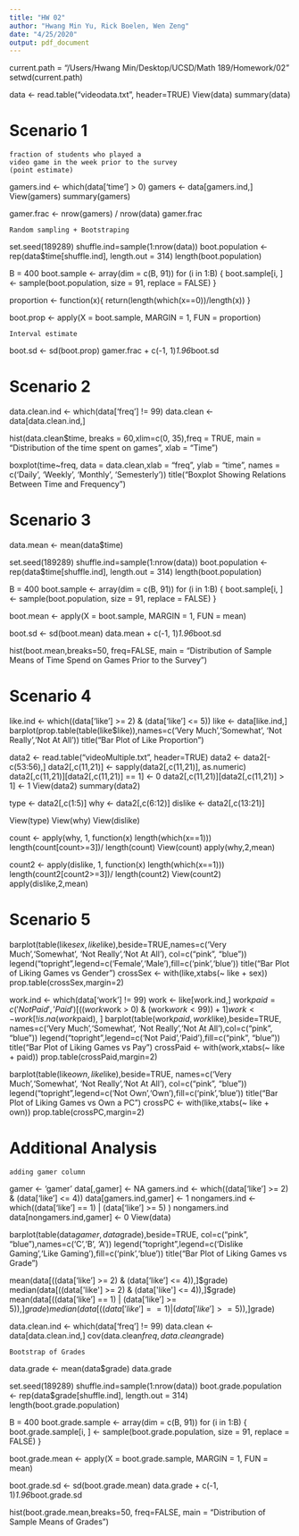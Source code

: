 ---
title: "HW 02"
author: "Hwang Min Yu, Rick Boelen, Wen Zeng"
date: "4/25/2020"
output: pdf_document
---
current.path = "/Users/Hwang Min/Desktop/UCSD/Math 189/Homework/02"
setwd(current.path)

data <- read.table("videodata.txt", header=TRUE)
View(data)
summary(data)

# Scenario 1
```
fraction of students who played a
video game in the week prior to the survey
(point estimate)
```
gamers.ind <- which(data['time'] > 0)
gamers <- data[gamers.ind,]
View(gamers)
summary(gamers)

gamer.frac <- nrow(gamers) / nrow(data)
gamer.frac
```
Random sampling + Bootstraping
```
set.seed(189289)
shuffle.ind=sample(1:nrow(data))
boot.population <- rep(data$time[shuffle.ind], length.out = 314)
length(boot.population)

B = 400 
boot.sample <- array(dim = c(B, 91))
for (i in 1:B) {
  boot.sample[i, ] <- sample(boot.population, size = 91, replace = FALSE)
}

proportion <- function(x){
  return(length(which(x==0))/length(x))
}


boot.prop <- apply(X = boot.sample, MARGIN = 1, FUN = proportion)

```
Interval estimate
```
boot.sd <- sd(boot.prop)
gamer.frac + c(-1, 1)*1.96*boot.sd

# Scenario 2
data.clean.ind <- which(data['freq'] != 99)
data.clean <- data[data.clean.ind,]

hist(data.clean$time, breaks = 60,xlim=c(0, 35),freq = TRUE, main = "Distribution of the time spent on games", xlab = "Time")

boxplot(time~freq, data = data.clean,xlab = "freq", ylab = "time", names = c('Daily', 'Weekly', 'Monthly', 'Semesterly'))
title("Boxplot Showing Relations Between Time and Frequency")

# Scenario 3
data.mean <- mean(data$time)

set.seed(189289)
shuffle.ind=sample(1:nrow(data))
boot.population <- rep(data$time[shuffle.ind], length.out = 314)
length(boot.population)

B = 400 
boot.sample <- array(dim = c(B, 91))
for (i in 1:B) {
  boot.sample[i, ] <- sample(boot.population, size = 91, replace = FALSE)
}

boot.mean <- apply(X = boot.sample, MARGIN = 1, FUN = mean)

boot.sd <- sd(boot.mean)
data.mean + c(-1, 1)*1.96*boot.sd

hist(boot.mean,breaks=50, freq=FALSE, main = "Distribution of Sample Means of Time Spend on Games Prior to the Survey")

# Scenario 4
like.ind <- which((data['like'] >= 2) & (data['like'] <= 5))
like <- data[like.ind,]
barplot(prop.table(table(like$like)),names=c('Very Much','Somewhat', 'Not Really','Not At All'))
title("Bar Plot of Like Proportion")

data2 <- read.table("videoMultiple.txt", header=TRUE)
data2 <- data2[-c(53:56),]
data2[,c(11,21)] <- sapply(data2[,c(11,21)], as.numeric)
data2[,c(11,21)][data2[,c(11,21)] == 1] <- 0
data2[,c(11,21)][data2[,c(11,21)] > 1] <- 1
View(data2)
summary(data2)

type  <- data2[,c(1:5)]
why <- data2[,c(6:12)]
dislike <- data2[,c(13:21)]

View(type)
View(why)
View(dislike)

count <- apply(why, 1, function(x) length(which(x==1)))
length(count[count>=3])/ length(count)
View(count)
apply(why,2,mean)

count2 <- apply(dislike, 1, function(x) length(which(x==1)))
length(count2[count2>=3])/ length(count2)
View(count2)
apply(dislike,2,mean)

# Scenario 5
barplot(table(like$sex, like$like),beside=TRUE,names=c('Very Much','Somewhat', 'Not Really','Not At All'), col=c("pink", "blue"))
legend("topright",legend=c('Female','Male'),fill=c('pink','blue'))
title("Bar Plot of Liking Games vs Gender")
crossSex <- with(like,xtabs(~ like + sex))
prop.table(crossSex,margin=2)


work.ind <- which(data['work'] != 99)
work <- like[work.ind,]
work$paid = c('Not Paid', 'Paid')[((work$work > 0) & (work$work < 99))  + 1]
work <- work[!is.na(work$paid), ]
barplot(table(work$paid,work$like),beside=TRUE, names=c('Very Much','Somewhat', 'Not Really','Not At All'),col=c("pink", "blue"))
legend("topright",legend=c('Not Paid','Paid'),fill=c("pink", "blue"))
title("Bar Plot of Liking Games vs Pay")
crossPaid <- with(work,xtabs(~ like + paid))
prop.table(crossPaid,margin=2)


barplot(table(like$own, like$like),beside=TRUE, names=c('Very Much','Somewhat', 'Not Really','Not At All'), col=c("pink", "blue"))
legend("topright",legend=c('Not Own','Own'),fill=c('pink','blue'))
title("Bar Plot of Liking Games vs Own a PC")
crossPC <- with(like,xtabs(~ like + own))
prop.table(crossPC,margin=2)

# Additional Analysis
```
adding gamer column
```
gamer <- 'gamer'
data[,gamer] <- NA
gamers.ind <- which((data['like'] >= 2) & (data['like'] <= 4))
data[gamers.ind,gamer] <- 1
nongamers.ind <- which((data['like'] == 1) | (data['like'] >= 5) )
nongamers.ind
data[nongamers.ind,gamer] <- 0
View(data)

barplot(table(data$gamer, data$grade),beside=TRUE, col=c("pink", "blue"),names=c('C','B', 'A'))
legend("topright",legend=c('Dislike Gaming','Like Gaming'),fill=c('pink','blue'))
title("Bar Plot of Liking Games vs Grade")

mean(data[((data['like'] >= 2) & (data['like'] <= 4)),]$grade)
median(data[((data['like'] >= 2) & (data['like'] <= 4)),]$grade)
mean(data[((data['like'] == 1) | (data['like'] >= 5)),]$grade)
median(data[((data['like'] == 1) | (data['like'] >= 5)),]$grade)


data.clean.ind <- which(data['freq'] != 99)
data.clean <- data[data.clean.ind,]
cov(data.clean$freq, data.clean$grade)

```
Bootstrap of Grades
```
data.grade <- mean(data$grade)
data.grade

set.seed(189289)
shuffle.ind=sample(1:nrow(data))
boot.grade.population <- rep(data$grade[shuffle.ind], length.out = 314)
length(boot.grade.population)

B = 400 
boot.grade.sample <- array(dim = c(B, 91))
for (i in 1:B) {
  boot.grade.sample[i, ] <- sample(boot.grade.population, size = 91, replace = FALSE)
}

boot.grade.mean <- apply(X = boot.grade.sample, MARGIN = 1, FUN = mean)

boot.grade.sd <- sd(boot.grade.mean)
data.grade + c(-1, 1)*1.96*boot.grade.sd

hist(boot.grade.mean,breaks=50, freq=FALSE, main = "Distribution of Sample Means of Grades")
